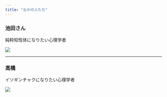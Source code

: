 ```yaml
---
title: "なかの人たち"
---
```


### 池田さん

純粋知性体になりたい心理学者

![](material/face_ikeda.jpg)

----

### 高橋

イソギンチャクになりたい心理学者

![](material/face_takahashi.png)
